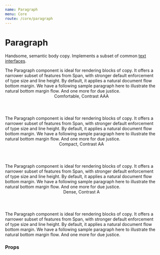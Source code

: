 ```yaml
---
name: Paragraph
menu: Core
route: /core/paragraph
---
```




# Paragraph

Handsome, semantic body copy. Implements a subset of common [text interfaces](/constants/text).

<Playground>
  <Paragraph>
    The Paragraph component is ideal for rendering blocks of copy. It offers a narrower subset of features from Span, with stronger default enforcement of type size and line height. By default, it applies a natural document flow bottom margin.
  </Paragraph>
  <Paragraph>
    We have a following sample paragraph here to illustrate the natural bottom margin flow.
  </Paragraph>
  <Paragraph>
    And one more for due justice.
  </Paragraph>

  <Header h3>Comfortable, Contrast AAA</Header>

  <Paragraph contrast="AAA" lineHeight="comfortable">
    The Paragraph component is ideal for rendering blocks of copy. It offers a narrower subset of features from Span, with stronger default enforcement of type size and line height. By default, it applies a natural document flow bottom margin.
  </Paragraph>
  <Paragraph contrast="AAA" lineHeight="comfortable">
    We have a following sample paragraph here to illustrate the natural bottom margin flow.
  </Paragraph>
  <Paragraph contrast="AAA" lineHeight="comfortable">
    And one more for due justice.
  </Paragraph>

  <Header h3>Compact, Contrast AA</Header>

  <Paragraph contrast="AA" lineHeight="comfortable">
    The Paragraph component is ideal for rendering blocks of copy. It offers a narrower subset of features from Span, with stronger default enforcement of type size and line height. By default, it applies a natural document flow bottom margin.
  </Paragraph>
    <Paragraph contrast="AA" lineHeight="comfortable">
    We have a following sample paragraph here to illustrate the natural bottom margin flow.
  </Paragraph>
    <Paragraph contrast="AA" lineHeight="comfortable">
    And one more for due justice.
  </Paragraph>

  <Header h3>Dense, Contrast A</Header>

  <Paragraph contrast="A" lineHeight="dense">
    The Paragraph component is ideal for rendering blocks of copy. It offers a narrower subset of features from Span, with stronger default enforcement of type size and line height. By default, it applies a natural document flow bottom margin.
  </Paragraph>
  <Paragraph contrast="A" lineHeight="dense">
    We have a following sample paragraph here to illustrate the natural bottom margin flow.
  </Paragraph>
  <Paragraph contrast="A" lineHeight="dense">
    And one more for due justice.
  </Paragraph>
</Playground>

### Props

<Props of={Paragraph} />

